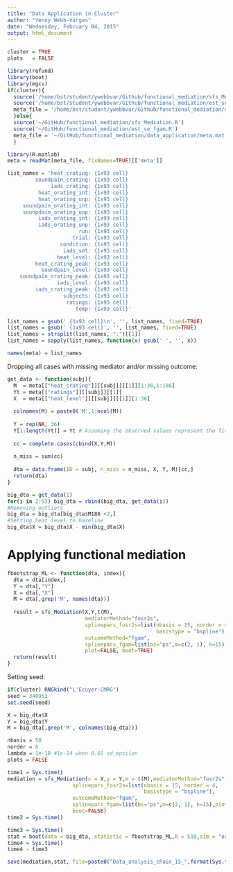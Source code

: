 ```yaml
---
title: "Data Application in Cluster"
author: "Yenny Webb-Vargas"
date: "Wednesday, February 04, 2015"
output: html_document
---
```


```r
cluster = TRUE
plots   = FALSE
```

```r
library(refund)
library(boot)
library(mgcv)
if(cluster){
  source('/home/bst/student/ywebbvar/Github/functional_mediation/sfs_Mediation.R')
  source('/home/bst/student/ywebbvar/Github/functional_mediation/est_se_fgam.R')
  meta_file = '/home/bst/student/ywebbvar/Github/functional_mediation/data_application/meta.mat'
  }else{
  source('~/GitHub/functional_mediation/sfs_Mediation.R')  
  source('~/GitHub/functional_mediation/est_se_fgam.R')  
  meta_file = '~/GitHub/functional_mediation/data_application/meta.mat'
  }
```


```r
library(R.matlab)
meta = readMat(meta_file, fixNames=TRUE)[['meta']]
```

```r
list_names = 'heat_crating: {1x93 cell}
         soundpain_crating: {1x93 cell}
              iads_crating: {1x93 cell}
          heat_orating_int: {1x93 cell}
          heat_orating_unp: {1x93 cell}
     soundpain_orating_int: {1x93 cell}
     sounpdain_orating_unp: {1x93 cell}
          iads_orating_int: {1x93 cell}
          iads_orating_unp: {1x93 cell}
                       run: {1x93 cell}
                     trial: {1x93 cell}
                 condition: {1x93 cell}
                  iads_set: {1x93 cell}
                heat_level: {1x93 cell}
         heat_crating_peak: {1x93 cell}
           soundpain_level: {1x93 cell}
    soundpain_crating_peak: {1x93 cell}
                iads_level: {1x93 cell}
         iads_crating_peak: {1x93 cell}
                  subjects: {1x93 cell}
                   ratings: {1x93 cell}
                      temp: {1x93 cell}'

list_names = gsub(' {1x93 cell}\n', '', list_names, fixed=TRUE)
list_names = gsub(' {1x93 cell}', '', list_names, fixed=TRUE)
list_names = strsplit(list_names, ":")[[1]]
list_names = sapply(list_names, function(x) gsub(' ', '', x))

names(meta) = list_names
```

Dropping all cases with missing mediator and/or missing outcome:
```r
get_data <- function(subj){
  M  = meta[["heat_crating"]][[subj]][[1]][1:36,1:186]
  Yt = meta[["ratings"]][[subj]][[1]]
  X  = meta[["heat_level"]][[subj]][[1]][1:36]
  
  colnames(M) = paste0('M',1:ncol(M))
  
  Y = rep(NA, 36)
  Y[1:length(Yt)] = Yt # Assuming the observed values represent the first trials
  
  cc = complete.cases(cbind(X,Y,M))
  
  n_miss = sum(cc)
  
  dta = data.frame(ID = subj, n_miss = n_miss, X, Y, M)[cc,]
  return(dta)
}
```

```r
big_dta = get_data(1)
for(i in 2:93) big_dta = rbind(big_dta, get_data(i)) 
#Removing outliers
big_dta = big_dta[big_dta$M186 <2,]
#Setting heat level to baseline
big_dta$X = big_dta$X - min(big_dta$X)
```


# Applying functional mediation

```r
fbootstrap_ML <- function(dta, index){
  dta = dta[index,]
  Y = dta[,"Y"]
  X = dta[,"X"]
  M = dta[,grep('M', names(dta))]
  
  result = sfs_Mediation(X,Y,t(M),
                         mediatorMethod="fosr2s",
                         splinepars_fosr2s=list(nbasis = 15, norder = 4, 
                                                basistype = "bspline"), 
                         outcomeMethod="fgam",
                         splinepars_fgam=list(bs="ps",m=c(2, 1), k=15),
                         plot=FALSE, boot=TRUE)
  return(result)
}
```

Setting seed:
```r
if(cluster) RNGkind("L'Ecuyer-CMRG")
seed = 340953
set.seed(seed)
```

```r
X = big_dta$X
Y = big_dta$Y
M = big_dta[,grep('M', colnames(big_dta))]

nbasis = 50
norder = 6
lambda = 1e-10 #1e-14 when 0.01 sd_epsilon
plots = FALSE
```

```r
time1 = Sys.time()
mediation = sfs_Mediation(x = X,y = Y,m = t(M),mediatorMethod="fosr2s",
                     splinepars_fosr2s=list(nbasis = 15, norder = 4, 
                                            basistype = "bspline"), 
                     outcomeMethod="fgam",
                     splinepars_fgam=list(bs="ps",m=c(2, 1), k=15),plot=FALSE, 
                     boot=FALSE)
time2 = Sys.time()

time3 = Sys.time()
stat = boot(data = big_dta, statistic = fbootstrap_ML,R = 510,sim = "ordinary",stype = "i",parallel = "multicore",ncpus=20)
time4 = Sys.time()
time4 - time3

save(mediation,stat, file=paste0("Data_analysis_cPain_15_",format(Sys.time(), "%Y%m%d-%H%M"),".Rdata"))
```
